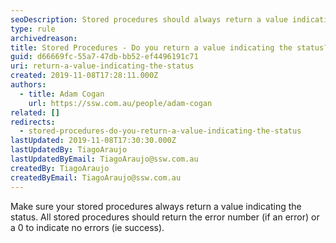 ```yaml
---
seoDescription: Stored procedures should always return a value indicating the status, with 0 signifying success and error numbers denoting errors.
type: rule
archivedreason:
title: Stored Procedures - Do you return a value indicating the status?
guid: d66669fc-55a7-47db-bb52-ef4496191c71
uri: return-a-value-indicating-the-status
created: 2019-11-08T17:28:11.000Z
authors:
  - title: Adam Cogan
    url: https://ssw.com.au/people/adam-cogan
related: []
redirects:
  - stored-procedures-do-you-return-a-value-indicating-the-status
lastUpdated: 2019-11-08T17:30:30.000Z
lastUpdatedBy: TiagoAraujo
lastUpdatedByEmail: TiagoAraujo@ssw.com.au
createdBy: TiagoAraujo
createdByEmail: TiagoAraujo@ssw.com.au
---
```


Make sure your stored procedures always return a value indicating the status. All stored procedures should return the error number (if an error) or a 0 to indicate no errors (ie success).
